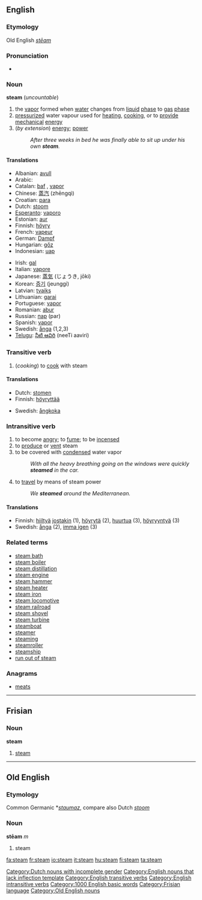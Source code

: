 ==English==
{{wikipedia}}
===Etymology===
Old English ''[[stēam]]''

===Pronunciation===
*{{audio|en-us-steam.ogg|Audio (US)}}

===Noun===
'''steam''' (''uncountable'')
# the [[vapor]] formed when [[water]] changes from [[liquid]] [[phase]] to [[gas]] [[phase]]
# [[pressurized]] water vapour used for [[heating]], [[cooking]], or to [[provide]] [[mechanical]] [[energy]]
#(''by extension'') [[energy]]; [[power]]
#: ''After three weeks in bed he was finally able to sit up under his own '''steam'''.''

====Translations====
{{top}}
*Albanian: [[avull]] {{m}}
*Arabic: {{ARchar|[[بخار]]}} {{Unicode|(buχá:r)}} {{m}}
*Catalan: [[baf]] {{m}}, [[vapor]] {{m}}
*Chinese: [[蒸汽]] (zhēngqì)
*Croatian: [[para#Croatian|para]] {{m}}
*Dutch: [[stoom]] [[Category:Dutch nouns with incomplete gender]]
*[[Esperanto]]: [[vaporo]]
*Estonian: [[aur]]
*Finnish: [[höyry]]
*French: [[vapeur]] {{m}}
*German: [[Dampf]] {{m}}
*Hungarian: [[gőz]]
*Indonesian: [[uap]]
{{mid}}
*Irish: [[gal#Irish|gal]] {{f}}
*Italian: [[vapore]] {{m}}
*Japanese: [[蒸気]] (じょうき, jōki)
*Korean: [[증기]] (jeunggi)
*Latvian: [[tvaiks]] {{m}}
*Lithuanian: [[garai]]
*Portuguese: [[vapor#Portuguese|vapor]] {{m}}
*Romanian: [[abur]] {{m}}
*Russian: [[пар]] (par) {{m}}
*Spanish: [[vapor#Spanish|vapor]] {{m}}
*Swedish: [[ånga]] {{c}} (1,2,3)
*[[Telugu]]: [[నీటి ఆవిరి]] (neeTi aaviri)
{{bottom}}

===Transitive verb===
{{en-verb}}
# (''cooking'') to [[cook]] with steam

====Translations====
{{top}}
*Dutch: [[stomen]]
*Finnish: [[höyryttää]]
{{mid}}
*Swedish: [[ångkoka]]
{{bottom}}

===Intransitive verb===
{{en-verb}}
# to become [[angry]]; to [[fume]]; to be [[incensed]]
# to [[produce]] or [[vent]] steam
# to be covered with [[condensed]] water vapor
#: ''With all the heavy breathing going on the windows were quickly '''steamed''' in the car.''
# to [[travel]] by means of steam power
#: ''We '''steamed''' around the Mediterranean.''

====Translations====
*Finnish: [[hiiltyä]] [[joku|jostakin]] (1), [[höyrytä]] (2), [[huurtua]] (3), [[höyryyntyä]] (3)
*Swedish: [[ånga]] (2), [[imma igen]] (3)

===Related terms===
*[[steam bath]]
*[[steam boiler]]
*[[steam distillation]]
*[[steam engine]]
*[[steam hammer]]
*[[steam heater]]
*[[steam iron]]
*[[steam locomotive]]
*[[steam railroad]]
*[[steam shovel]]
*[[steam turbine]]
*[[steamboat]]
*[[steamer]]
*[[steaming]]
*[[steamroller]]
*[[steamship]]
*[[run out of steam]]

===Anagrams===
*[[meats]]

----

==Frisian==
===Noun===
'''steam'''

#[[steam]]

----

==Old English==
===Etymology===
Common Germanic *''[[staumaz]]'', compare also Dutch ''[[stoom]]''
===Noun===
'''stēam''' ''m''

# steam

[[Category:English nouns that lack inflection template]]
[[Category:English transitive verbs]]
[[Category:English intransitive verbs]]
[[Category:1000 English basic words]]
[[Category:Frisian language]]
[[Category:Old English nouns]]

[[fa:steam]]
[[fr:steam]]
[[io:steam]]
[[it:steam]]
[[hu:steam]]
[[fi:steam]]
[[ta:steam]]